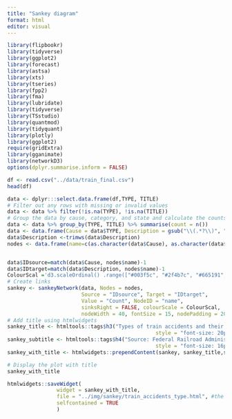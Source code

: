 ```yaml
---
title: "Sankey diagram"
format: html
editor: visual
---
```


```r
library(flipbookr)
library(tidyverse)
library(ggplot2)
library(forecast)
library(astsa) 
library(xts)
library(tseries)
library(fpp2)
library(fma)
library(lubridate)
library(tidyverse)
library(TSstudio)
library(quantmod)
library(tidyquant)
library(plotly)
library(ggplot2)
require(gridExtra)
library(gganimate)
library(networkD3)
options(dplyr.summarise.inform = FALSE)
```

```r
df <- read.csv("../data/train_final.csv")
head(df)

data <- dplyr:::select.data.frame(df,TYPE, TITLE)
# Filter out any rows with missing or invalid values
data <- data %>% filter(!is.na(TYPE), !is.na(TITLE))
# Group the data by cause, category, and state and calculate the counts of accidents
data <- data %>% group_by(TYPE, TITLE) %>% summarise(count = n())
data <- data.frame(Cause = data$TYPE, Description = gsub("\\(.*?\\)", "", data$TITLE), Count = data$count)
data$Description <-trimws(data$Description)
nodes <- data.frame(name=c(as.character(data$Cause), as.character(data$Description)) %>% unique())


data$IDsource=match(data$Cause, nodes$name)-1 
data$IDtarget=match(data$Description, nodes$name)-1
ColourScal ='d3.scaleOrdinal() .range(["#003f5c", "#2f4b7c", "#665191", "#a05195", "#d45087", "#f95d6a", "#ff7c43", "#ffa600"])'
# Create links
sankey <- sankeyNetwork(data, Nodes = nodes,
                        Source = "IDsource", Target = "IDtarget",
                        Value = "Count", NodeID = "name",
                        sinksRight = FALSE, colourScale = ColourScal,
                        nodeWidth = 40, fontSize = 15, nodePadding = 20,width = 1700, height = 600)
# Add title using htmlwidgets
sankey_title <- htmltools::tags$h3("Types of train accidents and their subcategories", 
                                                style = "font-size: 20px;font-family: Arial; font-weight: bold; text-align: center;")
sankey_subtitle <- htmltools::tags$h4("Source: Federal Railroad Administration", 
                                                style = "font-size: 16px;font-family: Arial; font-style: italic; text-align: center;")
sankey_with_title <- htmlwidgets::prependContent(sankey, sankey_title,sankey_subtitle)

# Display the plot with title
sankey_with_title

htmlwidgets::saveWidget(
                widget = sankey_with_title,
                file = "../img/sankey/train_accidents_type.html", #the path & file name
                selfcontained = TRUE
                )
```

